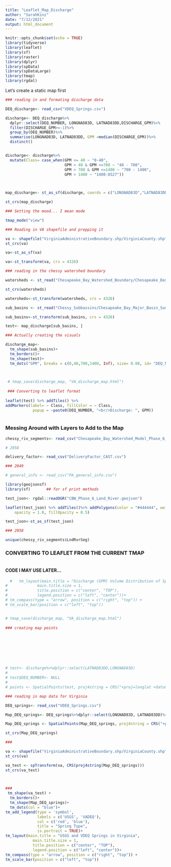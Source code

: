 ```yaml
---
title: "Leaflet_Map_Discharge"
author: "SarahKinz"
date: "7/12/2021"
output: html_document
---
```


```r
knitr::opts_chunk$set(echo = TRUE)
library(tidyverse)
library(leaflet)
library(sf)
library(raster)
library(dplyr)
library(spData)
library(spDataLarge)
library(tmap)
library(rgdal)
```


Let's create a static map first
```r
### reading in and formating discharge data

DEQ_discharge<- read_csv("VDEQ_Springs.csv")

discharge<- DEQ_discharge%>%
  dplyr::select(DEQ_NUMBER, LONGNAD83D, LATNAD83DD,DISCHARGE_GPM)%>%
  filter(DISCHARGE_GPM>=-1)%>%
  group_by(DEQ_NUMBER)%>% 
  summarise(LONGNAD83D, LATNAD83DD, GPM =median(DISCHARGE_GPM))%>%
  distinct()


discharge<- discharge%>%
  mutate(Class= case_when(GPM <= 40 ~ "0-40",
                          GPM > 40 & GPM <=700 ~ "40 - 700",
                          GPM > 700 & GPM <=1400 ~ "700 - 1400",
                          GPM > 1400 ~ "1400-8527"))
  


map_discharge<- st_as_sf(discharge, coords = c("LONGNAD83D","LATNAD83DD"), crs = 4326 )

st_crs(map_discharge)

### Setting the mood... I mean mode

tmap_mode("view")

### Reading in VA shapefile and prepping it

va <- shapefile("VirginiaAdministrativeBoundary.shp/VirginiaCounty.shp")
st_crs(va)

va<-st_as_sf(va)

va<-st_transform(va, crs = 4326)

### reading in the chessy watershed boundary

watersheds <- st_read("Chesapeake_Bay_Watershed_Boundary/Chesapeake_Bay_Watershed_Boundary.shp")

st_crs(watersheds)

watersheds<-st_transform(watersheds, crs = 4326)

sub_basins <- st_read("Chessy_Subbassins/Chesapeake_Bay_Major_Basin_Summary_Groups.shp")

sub_basins<-st_transform(sub_basins, crs = 4326)

test<- map_discharge[sub_basins, ]

### Actually creating the visuals

discharge_map<-
  tm_shape(sub_basins)+
  tm_borders()+
  tm_shape(test)+
  tm_dots("GPM", breaks = c(0,40,700,1400, Inf), size= 0.08, id= "DEQ_NUMBER", title= "Class of Median Discharge (GPM)", palette= "Blues")


  
 # tmap_save(discharge_map, "VA_discharge_map.html")
 
 ### Converting to leaflet format
 
leaflet(test) %>% addTiles() %>%
addMarkers(label= ~ Class, fillColor = ~ Class,
            popup = ~paste0(DEQ_NUMBER, "<br/>Discharge: ", GPM))
 

```


### Messing Around with Layers to Add to the Map
```r
chessy_riv_segments<- read_csv("Chesapeake_Bay_Watershed_Model_Phase_6_Land_River_Segments.csv")

# 2058

delivery_factor<- read_csv("DeliveryFactor_CAST.csv")

### 2049

# general_info <- read_csv("PA_general_info.csv")

library(geojsonsf)
library(sf)       ## for sf print methods

test_json<- rgdal::readOGR("CBW_Phase_6_Land_River.geojson")

leaflet(test_json) %>% addTiles()%>% addPolygons(color = "#444444", weight = 1, smoothFactor = 0.5,
    opacity = 1.0, fillOpacity = 0.5)

test_json<-st_as_sf(test_json)

### 2058

unique(chessy_riv_segments$LndRvrSeg)
```


### CONVERTING TO LEAFLET FROM THE CURRENT TMAP   
```r

```



#### CODE I MAY USE LATER...
```r
  #   tm_layout(main.title = "Discharge (GPM) Volume Distribution of Springs in Virginia",
#             main.title.size = 1,
#             title.position = c("center", "TOP"),
#             legend.position = c("left", "center"))+
# tm_compass(type = "arrow", position = c("right", "top")) +
# tm_scale_bar(position = c("left", "top"))


# tmap_save(discharge_map, "VA_discharge_map.html")
 
### creating map points 








# test<- discharge%>%dplyr::select(LATNAD83DD,LONGNAD83D)
# 
# test$DEQ_NUMBER<- NULL
# 
# points <- SpatialPoints(test, proj4string = CRS("+proj=longlat +datum=WGS84"))

### reading in map data for Virginia

DEQ_springs<- read_csv("VDEQ_Springs.csv")

Map_DEQ_springs<- DEQ_springs%>%dplyr::select(LONGNAD83D, LATNAD83DD)%>%drop_na()

Map_DEQ_springs <- SpatialPoints(Map_DEQ_springs, proj4string = CRS("+proj=longlat +datum=WGS84"))

st_crs(Map_DEQ_springs)

###

va <- shapefile("VirginiaAdministrativeBoundary.shp/VirginiaCounty.shp")
st_crs(va)

va_test <- spTransform(va, CRS(proj4string(Map_DEQ_springs)))
st_crs(va_test)

 

### 
 tm_shape(va_test) +
  tm_borders()+
  tm_shape(Map_DEQ_springs)+
  tm_dots(col = "blue")+
tm_add_legend(type = 'symbol',
              labels = c('USGS', 'VADEQ'),
              col = c('red', 'blue'),
              title = "Spring Type",
              is.portrait = TRUE)+
tm_layout(main.title = "USGS and VDEQ Springs in Virginia",
            main.title.size = 1,
            title.position = c("center", "TOP"),
            legend.position = c("left", "center"))+
tm_compass(type = "arrow", position = c("right", "top")) +
tm_scale_bar(position = c("left", "top"))



```

